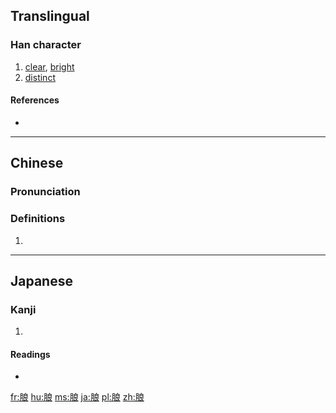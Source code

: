 {{also|朗}}
==Translingual==

===Han character===
{{Han char|rn=74|rad=月|as=07|sn=11|four=|canj=BIAV|ids=⿰月良}}

# [[clear]], [[bright]]
# [[distinct]]

====References====
* {{Han ref|kx=0505.220|dkj=14363|dj=0884.180|hdz=32082.030|uh=6716|ud=26390}}

----

==Chinese==
{{zh-forms}}

===Pronunciation===
{{zh-pron
|m=lǎng
|c=long5
|mc=y
|oc=y
|ma=
|cat=a
}}

===Definitions===
# {{rfdef|lang=zh}}

----

==Japanese==

===Kanji===
{{ja-kanji|grade=|rs=月07}}

# {{defn|lang=ja|sort=月07}}

====Readings====
* {{ja-readings|on=[[ろう]] (rō)|kun=[[ほがらか]] (hogaraka)}}

[[fr:朖]]
[[hu:朖]]
[[ms:朖]]
[[ja:朖]]
[[pl:朖]]
[[zh:朖]]
